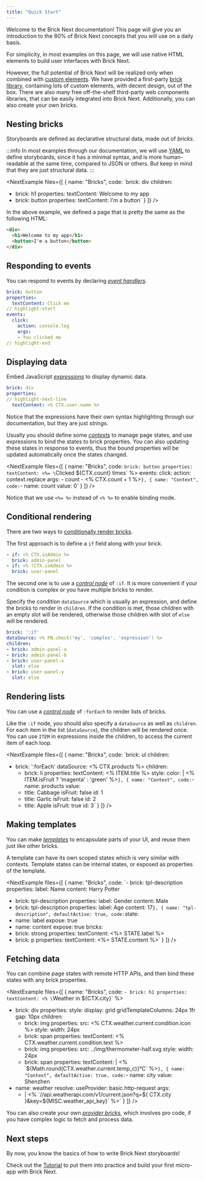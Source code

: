 ```yaml
---
title: "Quick Start"
---
```



Welcome to the Brick Next documentation! This page will give you an introduction to the 80% of Brick Next concepts that you will use on a daily basis.

For simplicity, in most examples on this page, we will use native HTML elements to build user interfaces with Brick Next.

However, the full potential of Brick Next will be realized only when combined with [custom elements](https://developer.mozilla.org/en-US/docs/Web/API/Web_components). We have provided a first-party [brick library](https://github.com/easyops-cn/next-bricks), containing lots of custom elements, with decent design, out of the box. There are also many free off-the-shelf third-party web components libraries, that can be easily integrated into Brick Next. Additionally, you can also create your own bricks.

## Nesting bricks

Storyboards are defined as declarative structural data, made out of _bricks_.

:::info
In most examples through our documentation, we will use [YAML](https://en.wikipedia.org/wiki/YAML) to define storyboards, since it has a minimal syntax, and is more human-readable at the same time, compared to JSON or others. But keep in mind that they are just structural data.
:::

<NextExample
  files={[
    {
      name: "Bricks",
      code:
`brick: div
children:
- brick: h1
  properties:
    textContent: Welcome to my app
- brick: button
  properties:
    textContent: I'm a button`
    }
  ]}
/>

In the above example, we defined a page that is pretty the same as the following HTML:

```html
<div>
  <h1>Welcome to my app</h1>
  <button>I'm a button</button>
</div>
```

## Responding to events

You can respond to events by declaring [_event handlers_](../concepts/events.md).

```yaml
brick: button
properties:
  textContent: Click me
// highlight-start
events:
  click:
    action: console.log
    args:
    - You clicked me
// highlight-end
```

## Displaying data

Embed JavaScript [_expressions_](../concepts/expressions.md) to display dynamic data.

```yaml
brick: div
properties:
// highlight-next-line
  textContent: <% CTX.user.name %>
```

Notice that the expressions have their own syntax highlighting through our documentation, but they are just _strings_.

Usually you should define some [_contexts_](../concepts/context.md) to manage page states, and use expressions to bind the states to brick properties. You can also updating these states in response to events, thus the bound properties will be updated automatically once the states changed.

<NextExample
  files={[
    {
      name: "Bricks",
      code:
`brick: button
properties:
  textContent: <%= \`Clicked \${CTX.count} times\` %>
events:
  click:
    action: context.replace
    args:
    - count
    - <% CTX.count + 1 %>`
    },
    {
      name: "Context",
      code:
`- name: count
  value: 0`
    }
  ]}
/>

Notice that we use `<%= %>` instead of `<% %>` to enable binding mode.

## Conditional rendering

There are two ways to [conditionally render bricks](../concepts/conditional-rendering.md).

The first approach is to define a `if` field along with your brick.

```yaml
- if: <% CTX.isAdmin %>
  brick: admin-panel
- if: <% !CTX.isAdmin %>
  brick: user-panel
```

The second one is to use a [_control node_](../concepts/control-nodes.md) of `:if`. It is more convenient if your condition is complex or you have multiple bricks to render.

Specify the condition `dataSource` which is usually an expression, and define the bricks to render in `children`. If the condition is met, those children with an empty slot will be rendered, otherwise those children with slot of `else` will be rendered.

```yaml
brick: ':if'
dataSource: <% FN.check('my', 'complex', 'expression') %>
children:
- brick: admin-panel-a
- brick: admin-panel-b
- brick: user-panel-x
  slot: else
- brick: user-panel-y
  slot: else
```

## Rendering lists

You can use a [_control node_](../concepts/control-nodes.md) of `:forEach` to render lists of bricks.

Like the `:if` node, you should also specify a `dataSource` as well as `children`. For each item in the list (`dataSource`), the children will be rendered once. You can use `ITEM` in expressions inside the children, to access the current item of each loop.

<NextExample
  files={[
    {
      name: "Bricks",
      code:
`brick: ul
children:
- brick: ':forEach'
  dataSource: <% CTX.products %>
  children:
  - brick: li
    properties:
      textContent: <% ITEM.title %>
      style:
        color: |
          <% ITEM.isFruit ? 'magenta' : 'green' %>`
    },
    {
      name: "Context",
      code:
`- name: products
  value:
  - title: Cabbage
    isFruit: false
    id: 1
  - title: Garlic
    isFruit: false
    id: 2
  - title: Apple
    isFruit: true
    id: 3`
    }
  ]}
/>

## Making templates

You can make [_templates_](../concepts/custom-templates.md) to encapsulate parts of your UI, and reuse them just like other bricks.

A template can have its own scoped states which is very similar with contexts. Template states can be internal states, or exposed as properties of the template.

<NextExample
  files={[
    {
      name: "Bricks",
      code:
`- brick: tpl-description
  properties:
    label: Name
    content: Harry Potter
- brick: tpl-description
  properties:
    label: Gender
    content: Male
- brick: tpl-description
  properties:
    label: Age
    content: 17`
    },
    {
      name: "tpl-description",
      defaultActive: true,
      code:
`state:
- name: label
  expose: true
- name: content
  expose: true
bricks:
- brick: strong
  properties:
    textContent: <%= STATE.label %>
- brick: p
  properties:
    textContent: <%= STATE.content %>`
    }
  ]}
/>

## Fetching data

You can combine page states with remote HTTP APIs, and then bind these states with any brick properties.

<NextExample
  files={[
    {
      name: "Bricks",
      code:
`- brick: h1
  properties:
    textContent: <% \`Weather in \${CTX.city}\` %>
- brick: div
  properties:
    style:
      display: grid
      gridTemplateColumns: 24px 1fr
      gap: 10px
  children:
  - brick: img
    properties:
      src: <% CTX.weather.current.condition.icon %>
      style:
        width: 24px
  - brick: span
    properties:
      textContent: <% CTX.weather.current.condition.text %>
  - brick: img
    properties:
      src: ../img/thermometer-half.svg
      style:
        width: 24px
  - brick: span
    properties:
      textContent: |
        <% \`\${Math.round(CTX.weather.current.temp_c)}°C\` %>`
    },
    {
      name: "Context",
      defaultActive: true,
      code:
`- name: city
  value: Shenzhen
- name: weather
  resolve:
    useProvider: basic.http-request
    args:
    - |
      <%
        \`//api.weatherapi.com/v1/current.json?q=\${
          CTX.city
        }&key=\${MISC.weather_api_key}\`
      %>`
    }
  ]}
/>

You can also create your own [_provider bricks_](../concepts/provider-bricks.md), which involves pro code, if you have complex logic to fetch and process data.

## Next steps

By now, you know the basics of how to write Brick Next storyboards!

Check out the [Tutorial](./tutorial.mdx) to put them into practice and build your first micro-app with Brick Next.
